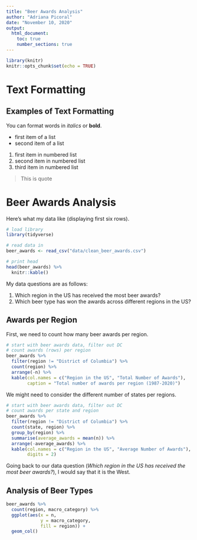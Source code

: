 ```yaml
---
title: "Beer Awards Analysis"
author: "Adriana Picoral"
date: "November 10, 2020"
output:
  html_document:
    toc: true
    number_sections: true
---
```


```r
library(knitr)
knitr::opts_chunk$set(echo = TRUE)
```

# Text Formatting

## Examples of Text Formatting

You can format words in *italics* or **bold**. 

- first item of a list
- second item of a list

1. first item in numbered list
1. second item in numbered list
1. third item in numbered list

> This is quote

# Beer Awards Analysis

Here's what my data like (displaying first six rows).

```r
# load library
library(tidyverse)

# read data in
beer_awards <- read_csv("data/clean_beer_awards.csv")

# print head
head(beer_awards) %>%
  knitr::kable()
```

My data questions are as follows:

1. Which region in the US has received the most beer awards?
1. Which beer type has won the awards across different regions in the US?

## Awards per Region

First, we need to count how many beer awards per region.

```r
# start with beer awards data, filter out DC
# count awards (rows) per region
beer_awards %>%
  filter(region != "District of Columbia") %>%
  count(region) %>%
  arrange(-n) %>%
  kable(col.names = c("Region in the US", "Total Number of Awards"),
        caption = "Total number of awards per region (1987-2020)")
```

We might need to consider the different number of states per regions.

```r
# start with beer awards data, filter out DC
# count awards per state and region
beer_awards %>%
  filter(region != "District of Columbia") %>%
  count(state, region) %>%
  group_by(region) %>%
  summarise(average_awards = mean(n)) %>%
  arrange(-average_awards) %>%
  kable(col.names = c("Region in the US", "Average Number of Awards"),
        digits = 2)

```

Going back to our data question (_Which region in the US has received the most beer awards?_), I would say that it is the West.

## Analysis of Beer Types

```r
beer_awards %>%
  count(region, macro_category) %>%
  ggplot(aes(x = n,
             y = macro_category,
             fill = region)) +
  geom_col()
```
